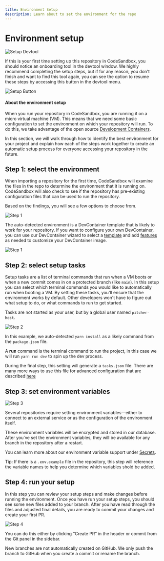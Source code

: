 ```yaml
---
title: Environment Setup
description: Learn about to set the environment for the repo
---
```



# Environment setup


![Setup Devtool](../../images/setup-devtool.png)

If this is your first time setting up this repository in CodeSandbox, you should notice an onboarding tool in the devtool window. 
We highly recommend completing the setup steps, but if for any reason, you don't finish and want to find this tool again, you can see the option to resume these steps by accessing this button in the devtool menu.

![Setup Button](../../images/setup-button.png)

#### About the environment setup

When you run your repository in CodeSandbox, you are running it on a micro virtual machine (VM). This means that we need some basic configuration to set the environment on which your repository will run. To do this, we take advantage of the open source [Development Containers](https://containers.dev/). 

In this section, we will walk through how to identify the best environment for your project and explain how each of the steps work together to create an automatic setup process for everyone accessing your repository in the future. 

## Step 1: select the environment 

When importing a repository for the first time, CodeSandbox will examine the files in the repo to determine the environment that it is running on. CodeSandbox will also check to see if the repository has pre-existing configuration files that can be used to run the repository. 

Based on the findings, you will see a few options to choose from. 

![Step 1](../../images/setup-step-1.png)

The auto-detected environment is a DevContainer template that is likely to work for your repository. If you want to configure your own DevContainer, you can use our DevContainer wizard to select a [template](https://containers.dev/implementors/templates/) and add [features](https://containers.dev/implementors/features/) as needed to customize your DevContainer image. 

![Step 1](../../images/setup-step-1-2.png)

## Step 2: select setup tasks

Setup tasks are a list of terminal commands that run when a VM boots or when a new commit comes in on a protected branch (like `main`). 
In this setup you can select which terminal commands you would like to automatically run when booting a VM. By setting these tasks, you'll ensure that the environment works by default. Other developers won't have to figure out what setup to do, or what commands to run to get started.

<Callout emoji="⭐">Tasks are not started as your user, but by a global user named `pitcher-host`.</Callout>

![Step 2](../../images/setup-step-2.png)

In this example, we auto-detected `yarn install` as a likely command from the `package.json` file. 

A **run** command is the terminal command to run the project, in this case we will run `yarn run dev` to spin up the dev process.

<Callout emoji="⭐">During the final step, this setting will generate a `tasks.json` file. There are many more ways to use this file for advanced configuration that are described [here](../task)</Callout>

## Step 3: set environment variables

![Step 3](../../images/setup-step-3.png)

Several repositories require setting environment variables—either to connect to an external service or as the configuration of the environment itself.

These environment variables will be encrypted and stored in our database. After you've set the environment variables, they will be available for any branch in the repository after a restart. 

You can learn more about our environment variable support under [Secrets](/learn/environment/secrets).

<Callout emoji="💡">Tip: If there is a `.env.example` file in the repository, this step will reference the variable names to help you determine which variables shold be added.</Callout>


## Step 4: run your setup
In this step you can review your setup steps and make changes before running the environment. Once you have run your setup steps, you should see some new files added to your branch. After you have read through the files and adjusted final details, you are ready to commit your changes and create your first PR. 

![Step 4](../../images/setup-step-4.png)

You can do this either by clicking “Create PR” in the header or commit from the Git panel in the sidebar.

<Callout emoji="⚠️">New branches are not automatically created on GitHub. We only push the branch to GitHub when you create a commit or rename the branch.</Callout>